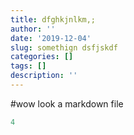 ```yaml
---
title: dfghkjnlkm,;
author: ''
date: '2019-12-04'
slug: somethign dsfjskdf
categories: []
tags: []
description: ''
---
```


#wow look a markdown file

```r
4
```
